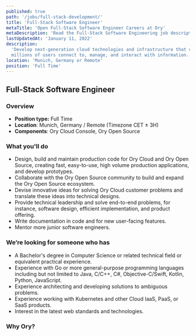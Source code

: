```yaml
---
published: true
path: '/jobs/full-stack-development/'
title: 'Full-Stack Software Engineer'
metaTitle: 'Open Full-Stack Software Engineer Careers at Ory'
metaDescription: 'Read the Full-Stack Software Engineering job description.'
lastUpdatedAt: 'January 11, 2022'
description:
  'Develop next-generation cloud technologies and infrastructure that change how
  millions of users connect to, manage, and interact with information.'
location: 'Munich, Germany or Remote'
position: 'Full Time'
---
```



## Full-Stack Software Engineer

<About />
<DeveloperGeneric />

### Overview

- **Position type:** Full Time
- **Location**: Munich, Germany / Remote (Timezone CET ± 3H)
- **Components**: Ory Cloud Console, Ory Open Source

### What you'll do

- Design, build and maintain production code for Ory Cloud and Ory Open Source,
  creating fast, easy-to-use, high volume production applications, and develop
  prototypes.
- Collaborate with the Ory Open Source community to build and expand the Ory
  Open Source ecosystem.
- Devise innovative ideas for solving Ory Cloud customer problems and translate
  these ideas into technical designs.
- Provide technical leadership and solve end-to-end problems, for instance,
  software design, efficient implementation, and product offering.
- Write documentation in code and for new user-facing features.
- Mentor more junior software engineers.

### We’re looking for someone who has

- A Bachelor's degree in Computer Science or related technical field or
  equivalent practical experience.
- Experience with Go or more general-purpose programming languages including but
  not limited to Java, C/C++, C#, Objective-C/Swift, Kotlin, Python, JavaScript.
- Experience architecting and developing solutions to ambiguous problems.
- Experience working with Kubernetes and other Cloud IaaS, PaaS, or SaaS
  products.
- Interest in the latest web standards and technologies.

### Why Ory?

<WorkAtOry />

